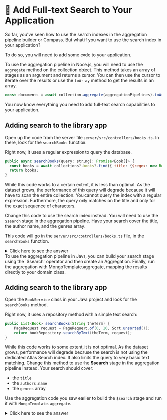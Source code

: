 
# 👐 Add Full-text Search to Your Application

So far, you've seen how to use the search indexes in the aggregation pipeline builder or Compass. But what if you want to use the search index in your application?

To do so, you will need to add some code to your application.

<Tabs groupId="server">
<TabItem value="node" label="🚀 NodeJS/Express">

To use the aggregation pipeline in Node.js, you will need to use the `aggregate` method on the collection object. This method takes an array of stages as an argument and returns a cursor. You can then use the cursor to iterate over the results or use the `toArray` method to get the results in an array.

```js
const documents = await collection.aggregate(aggregationPipelines).toArray();
```

You now know everything you need to add full-text search capabilities to your application.

## Adding search to the library app

Open up the code from the server file `server/src/controllers/books.ts`. In there, look for the `searchBooks` function.

Right now, it uses a regular expression to query the database.

```js title='server/src/controllers/books.ts'
public async searchBooks(query: string): Promise<Book[]> {
  const books = await collections?.books?.find({ title: {$regex: new RegExp(query, "i")} }).toArray();
  return books;
}
```
While this code works to a certain extent, it is less than optimal. As the dataset grows, the performance of this query will degrade because it will have to scan the entire collection. You cannot query the index with a regular expression. Furthermore, the query only matches on the title and only for the exact sequence of characters.

Change this code to use the search index instead. You will need to use the `$search` stage in the aggregation pipeline. Have your search cover the title, the author name, and the genres array.

This code will go in the `server/src/controllers/books.ts` file, in the `searchBooks` function.

<details>
<summary>Click here to see the answer</summary>
<div>

```js title='server/src/controllers/books.ts'
public async searchBooks(query: string): Promise<Book[]> {
  const aggregationPipeline = [
      {
          $search: {
              index: 'fulltextsearch',
              text: {
                  query,
                  path: ['title', 'authors.name', 'genres']
              }
          }
      }
  ];
  const books = await collections?.books?.aggregate(aggregationPipeline).toArray() as Book[];
  return books;
}
```
</div>
</details>

</TabItem>
<TabItem value="java" label="☕️ Java Spring Boot">
To use the aggregation pipeline in Java, you can build your search stage using the `$search` operator and then create an Aggregation. Finally, run the aggregation with MongoTemplate.aggregate, mapping the results directly to your domain class.

## Adding search to the library app 

Open the `BookService` class in your Java project and look for the `searchBooks` method.

Right now, it uses a repository method with a simple text search:

```java title='java-server/src/main/java/com/mongodb/devrel/library/domain/service/BookService.java'
public List<Book> searchBooks(String theTerm) {
    PageRequest request = PageRequest.of(0, 10, Sort.unsorted());
    return bookRepository.searchByText(theTerm, request);
}
```

While this code works to some extent, it is not optimal. As the dataset grows, performance will degrade because the search is not using the dedicated Atlas Search index. It also limits the query to very basic text matching. Change this method to use the **$search** stage in the aggregation pipeline instead.
Your search should cover:

- the `title`
- the `authors.name`
- the `genres` array

Use the aggregation code you saw earlier to build the `$search` stage and run it with `MongoTemplate.aggregate`.

<details>
<summary>Click here to see the answer</summary>
<div>

```java title='src/main/java/com/mongodb/devrel/library/domain/service/BookService.java'
public List<Book> searchBooks(String theTerm) {
    AggregationOperation searchStage = context -> new Document("$search",
      new Document("index", "fulltextsearch")
              .append("text", new Document("query", theTerm)
              .append("path", Arrays.asList("title", "authors.name", "genres")))
    );
    Aggregation aggregation = Aggregation.newAggregation(searchStage);

    return mongoTemplate.aggregate(aggregation, "books", Book.class).getMappedResults();
}
```
</div>
</details>
</TabItem>

</Tabs>